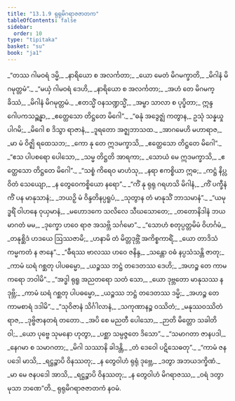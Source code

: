 ```yaml
---
title: "13.1.9 ရုရုမိဂရာဇဇာတက"
tableOfContents: false
sidebar:
  order: 10
type: "tipitaka"
basket: "su"
book: "ja1"
---
```



<DynamicBreadcrumb />

<Division number="117" book="ja1">

<Paragraph number="2508" type="verses" book="ja1">
_“တဿ ဂါမဝရံ ဒမ္မိ,_  
_နာရိယော စ အလင်္ကတာ;_  
_ယော မေတံ မိဂမက္ခာတိ,_  
_မိဂါနံ မိဂမုတ္တမံ”._  

</Paragraph>

</Division>
<Division number="118" book="ja1">

<Paragraph number="2509" type="verses" book="ja1">
_“မယှံ ဂါမဝရံ ဒေဟိ,_  
_နာရိယော စ အလင်္ကတာ;_  
_အဟံ တေ မိဂမက္ခိဿံ,_  
_မိဂါနံ မိဂမုတ္တမံ._  

</Paragraph>

</Division>
<Division number="119" book="ja1">

<Paragraph number="2510" type="verses" book="ja1">
_ဧတသ္မိံ ဝနသဏ္ဍသ္မိံ,_  
_အမ္ဗာ သာလာ စ ပုပ္ဖိတာ;_  
ဣန္ဒဂေါပကသဉ္ဆန္နာ,_  
_ဧတ္ထေသော တိဋ္ဌတေ မိဂေါ”._  

</Paragraph>

</Division>
<Division number="120" book="ja1">

<Paragraph number="2511" type="verses" book="ja1">
_“ဓနုံ အဒွေဇ္ဈံ ကတွာန,_  
ဥသုံ သန္နယှုပါဂမိ;_  
_မိဂေါ စ ဒိသွာ ရာဇာနံ,_  
_ဒူရတော အဇ္ဈဘာသထ._  

</Paragraph>

</Division>
<Division number="121" book="ja1">

<Paragraph number="2512" type="verses" book="ja1">
_အာဂမေဟိ မဟာရာဇ,_  
_မာ မံ ဝိဇ္ဈိ ရထေသဘ;_  
_ကော နု တေ ဣဒမက္ခာသိ,_  
_ဧတ္ထေသော တိဋ္ဌတေ မိဂေါ”._  

</Paragraph>

</Division>
<Division number="122" book="ja1">

<Paragraph number="2513" type="verses" book="ja1">
_“ဧသ ပါပစရော ပေါသော,_  
_သမ္မ တိဋ္ဌတိ အာရကာ;_  
_သောယံ မေ ဣဒမက္ခာသိ,_  
_ဧတ္ထေသော တိဋ္ဌတေ မိဂေါ”._  

</Paragraph>

</Division>
<Division number="123" book="ja1">

<Paragraph number="2514" type="verses" book="ja1">
_“သစ္စံ ကိရေဝ မာဟံသု,_  
_နရာ ဧကစ္စိယာ ဣဓ;_  
_ကဋ္ဌံ နိပ္လဝိတံ သေယျော,_  
_န တွေဝေကစ္စိယော နရော”._  

</Paragraph>

</Division>
<Division number="124" book="ja1">

<Paragraph number="2515" type="verses" book="ja1">
_“ကိံ နု ရုရု ဂရဟသိ မိဂါနံ,_  
_ကိံ ပက္ခီနံ ကိံ ပန မာနုသာနံ;_  
_ဘယဉှိ မံ ဝိန္ဒတိနပ္ပရူပံ,_  
_သုတွာန တံ မာနုသိံ ဘာသမာနံ”._  

</Paragraph>

</Division>
<Division number="125" book="ja1">

<Paragraph number="2516" type="verses" book="ja1">
_“ယမုဒ္ဓရိံ ဝါဟနေ ဝုယှမာနံ,_  
_မဟောဒကေ သလိလေ သီဃသောတေ;_  
_တတောနိဒါနံ ဘယမာဂတံ မမ,_  
_ဒုက္ခော ဟဝေ ရာဇ အသဗ္ဘိ သင်္ဂမော”._  

</Paragraph>

</Division>
<Division number="126" book="ja1">

<Paragraph number="2517" type="verses" book="ja1">
_“သောဟံ စတုပ္ပတ္တမိမံ ဝိဟင်္ဂမံ,_  
_တနုစ္ဆိဒံ ဟဒယေ ဩဿဇာမိ;_  
_ဟနာမိ တံ မိတ္တဒုဗ္ဘိံ အကိစ္စကာရိံ,_  
_ယော တာဒိသံ ကမ္မကတံ န ဇာနေ”._  

</Paragraph>

</Division>
<Division number="127" book="ja1">

<Paragraph number="2518" type="verses" book="ja1">
_“ဓီရဿ ဗာလဿ ဟဝေ ဇနိန္ဒ,_  
_သန္တော ဝဓံ နပ္ပသံသန္တိ ဇာတု;_  
_ကာမံ ဃရံ ဂစ္ဆတု ပါပဓမ္မော,_  
_ယဉ္စဿ ဘဋ္ဌံ တဒေတဿ ဒေဟိ;_  
_အဟဉ္စ တေ ကာမကရော ဘဝါမိ”._  

</Paragraph>

</Division>
<Division number="128" book="ja1">

<Paragraph number="2519" type="verses" book="ja1">
_“အဒ္ဓါ ရုရူ အညတရော သတံ သော,_  
_ယော ဒုဗ္ဘတော မာနုသဿ န ဒုဗ္ဘိ;_  
_ကာမံ ဃရံ ဂစ္ဆတု ပါပဓမ္မော,_  
_ယဉ္စဿ ဘဋ္ဌံ တဒေတဿ ဒမ္မိ;_  
_အဟဉ္စ တေ ကာမစာရံ ဒဒါမိ”._  

</Paragraph>

</Division>
<Division number="129" book="ja1">

<Paragraph number="2520" type="verses" book="ja1">
_“သုဝိဇာနံ သိင်္ဂါလာနံ,_  
_သကုဏာနဉ္စ ဝဿိတံ;_  
_မနုဿဝဿိတံ ရာဇ,_  
_ဒုဗ္ဗိဇာနတရံ တတော._  

</Paragraph>

</Division>
<Division number="130" book="ja1">

<Paragraph number="2521" type="verses" book="ja1">
_အပိ စေ မညတီ ပေါသော,_  
_ဉာတိ မိတ္တော သခါတိ ဝါ;_  
_ယော ပုဗ္ဗေ သုမနော ဟုတွာ,_  
_ပစ္ဆာ သမ္ပဇ္ဇတေ ဒိသော”._  

</Paragraph>

</Division>
<Division number="131" book="ja1">

<Paragraph number="2522" type="verses" book="ja1">
_“သမာဂတာ ဇာနပဒါ,_  
_နေဂမာ စ သမာဂတာ;_  
_မိဂါ သဿာနိ ခါဒန္တိ,_  
_တံ ဒေဝေါ ပဋိသေဓတု”._  

</Paragraph>

</Division>
<Division number="132" book="ja1">

<Paragraph number="2523" type="verses" book="ja1">
_“ကာမံ ဇနပဒေါ မာသိ,_  
_ရဋ္ဌဉ္စာပိ ဝိနဿတု;_  
_န တွေဝါဟံ ရုရုံ ဒုဗ္ဘေ,_  
_ဒတွာ အဘယဒက္ခိဏံ._  

</Paragraph>

</Division>
<Division number="133" book="ja1">

<Paragraph number="2524" type="verses" book="ja1">
_မာ မေ ဇနပဒေါ အာသိ,_  
_ရဋ္ဌဉ္စာပိ ဝိနဿတု;_  
_န တွေဝါဟံ မိဂရာဇဿ,_  
_ဝရံ ဒတွာ မုသာ ဘဏေ”တိ._  


</Paragraph>
</Division>

<Paragraph number="2525" type="center" book="ja1">
ရုရုမိဂရာဇဇာတကံ နဝမံ.
</Paragraph>